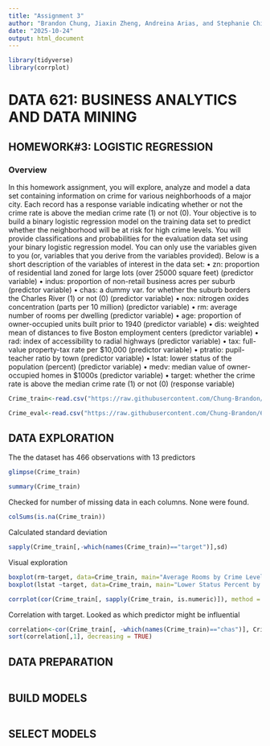 ```yaml
---
title: "Assignment 3"
author: "Brandon Chung, Jiaxin Zheng, Andreina Arias, and Stephanie Chiang"
date: "2025-10-24"
output: html_document
---
```


```r
library(tidyverse)
library(corrplot)
```

# DATA 621: BUSINESS ANALYTICS AND DATA MINING
## HOMEWORK#3: LOGISTIC REGRESSION

### Overview
In this homework assignment, you will explore, analyze and model a data set containing information on
crime for various neighborhoods of a major city. Each record has a response variable indicating whether
or not the crime rate is above the median crime rate (1) or not (0).
Your objective is to build a binary logistic regression model on the training data set to predict whether
the neighborhood will be at risk for high crime levels. You will provide classifications and probabilities
for the evaluation data set using your binary logistic regression model. You can only use the variables
given to you (or, variables that you derive from the variables provided). Below is a short description of
the variables of interest in the data set:
• zn: proportion of residential land zoned for large lots (over 25000 square feet) (predictor variable)
• indus: proportion of non-retail business acres per suburb (predictor variable)
• chas: a dummy var. for whether the suburb borders the Charles River (1) or not (0) (predictor variable)
• nox: nitrogen oxides concentration (parts per 10 million) (predictor variable)
• rm: average number of rooms per dwelling (predictor variable)
• age: proportion of owner-occupied units built prior to 1940 (predictor variable)
• dis: weighted mean of distances to five Boston employment centers (predictor variable)
• rad: index of accessibility to radial highways (predictor variable)
• tax: full-value property-tax rate per $10,000 (predictor variable)
• ptratio: pupil-teacher ratio by town (predictor variable)
• lstat: lower status of the population (percent) (predictor variable)
• medv: median value of owner-occupied homes in $1000s (predictor variable)
• target: whether the crime rate is above the median crime rate (1) or not (0) (response variable)

```r
Crime_train<-read.csv("https://raw.githubusercontent.com/Chung-Brandon/621-Data-Mining/refs/heads/main/crime-training-data_modified.csv")

Crime_eval<-read.csv("https://raw.githubusercontent.com/Chung-Brandon/621-Data-Mining/refs/heads/main/crime-evaluation-data_modified.csv")
```

## DATA EXPLORATION
The the dataset has 466 observations with 13 predictors
```r
glimpse(Crime_train)
```
```r
summary(Crime_train)
```
Checked for number of missing data in each columns. None were found.
```r
colSums(is.na(Crime_train)) 
```

Calculated standard deviation
```r
sapply(Crime_train[,-which(names(Crime_train)=="target")],sd)
```

Visual exploration
```r
boxplot(rm~target, data=Crime_train, main="Average Rooms by Crime Level")
boxplot(lstat ~target, data=Crime_train, main="Lower Status Percent by Crime Level")

corrplot(cor(Crime_train[, sapply(Crime_train, is.numeric)]), method = "number", number.cex = 0.8)
```

Correlation with target. Looked as which predictor might be influential
```r
correlation<-cor(Crime_train[, -which(names(Crime_train)=="chas")], Crime_train$target)
sort(correlation[,1], decreasing = TRUE)
```


## DATA PREPARATION
```r


```


## BUILD MODELS
```r

```


## SELECT MODELS
```r

```

